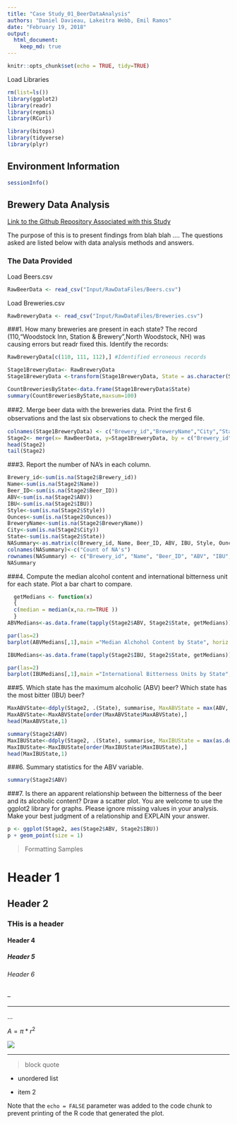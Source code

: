 ```yaml
---
title: "Case Study_01_BeerDataAnalysis"
authors: "Daniel Davieau, Lakeitra Webb, Emil Ramos"
date: "February 19, 2018"
output:
  html_document:
    keep_md: true
---
```

```r
knitr::opts_chunk$set(echo = TRUE, tidy=TRUE)
```
Load Libraries
```r
rm(list=ls())
library(ggplot2)
library(readr)
library(repmis)
library(RCurl)

library(bitops)
library(tidyverse)
library(plyr)
```
## Environment Information
```r
sessionInfo()
```
## Brewery Data Analysis

[Link to the Github Repository Associated with this Study](https://github.com/davxdan/MSDS_6306_DoingDataScience_Case-Study_01)

The purpose of this is to present findings from blah blah ....
The questions asked are listed below with data analysis methods and answers.  

### The Data Provided
Load Beers.csv
```r

RawBeerData <- read_csv("Input/RawDataFiles/Beers.csv")
```
Load Breweries.csv
```r
RawBreweryData <- read_csv("Input/RawDataFiles/Breweries.csv")
```
###1. How many breweries are present in each state?
The record (110,"Woodstock Inn, Station & Brewery",North Woodstock, NH) was causing errors but readr fixed this.
Identify the records:
```r
RawBreweryData[c(110, 111, 112),] #Identified erroneous records
```
```r
Stage1BreweryData<- RawBreweryData
Stage1BreweryData <-transform(Stage1BreweryData, State = as.character(State))
```
```r
CountBreweriesByState<-data.frame(Stage1BreweryData$State)
summary(CountBreweriesByState,maxsum=100)
```
###2. Merge beer data with the breweries data. Print the ﬁrst 6 observations and the last six observations to check the merged ﬁle.
```r
colnames(Stage1BreweryData) <- c("Brewery_id","BreweryName","City","State")
Stage2<- merge(x= RawBeerData, y=Stage1BreweryData, by = c("Brewery_id"), all=FALSE)
head(Stage2)
tail(Stage2)
```

###3. Report the number of NA’s in each column.
```r
Brewery_id<-sum(is.na(Stage2$Brewery_id))
Name<-sum(is.na(Stage2$Name))
Beer_ID<-sum(is.na(Stage2$Beer_ID))
ABV<-sum(is.na(Stage2$ABV))
IBU<-sum(is.na(Stage2$IBU))
Style<-sum(is.na(Stage2$Style))
Ounces<-sum(is.na(Stage2$Ounces))
BreweryName<-sum(is.na(Stage2$BreweryName))
City<-sum(is.na(Stage2$City))
State<-sum(is.na(Stage2$State))
NASummary<-as.matrix(c(Brewery_id, Name, Beer_ID, ABV, IBU, Style, Ounces, BreweryName, City, State))
colnames(NASummary)<-c("Count of NA's")
rownames(NASummary) <- c("Brewery_id", "Name", "Beer_ID", "ABV", "IBU", "Style", "Ounces", "BreweryName", "City", "State")
NASummary
```

###4. Compute the median alcohol content and international bitterness unit for each state. Plot a bar chart to compare.
```r
  getMedians <- function(x)
  {
  c(median = median(x,na.rm=TRUE ))
  }
ABVMedians<-as.data.frame(tapply(Stage2$ABV, Stage2$State, getMedians))

par(las=2)
barplot(ABVMedians[,1],main ="Median Alchohol Content by State", horiz = FALSE, col = 4)
```
```r
IBUMedians<-as.data.frame(tapply(Stage2$IBU, Stage2$State, getMedians))

par(las=2)
barplot(IBUMedians[,1],main ="International Bitterness Units by State", horiz = FALSE, col = 4)
```

###5. Which state has the maximum alcoholic (ABV) beer? Which state has the most bitter (IBU) beer?
```r
MaxABVState<-ddply(Stage2, .(State), summarise, MaxABVState = max(ABV, na.rm=TRUE))
MaxABVState<-MaxABVState[order(MaxABVState$MaxABVState),]
head(MaxABVState,1)

summary(Stage2$ABV)
MaxIBUState<-ddply(Stage2, .(State), summarise, MaxIBUState = max(as.double(Stage2$IBU), na.rm=TRUE))
MaxIBUState<-MaxIBUState[order(MaxIBUState$MaxIBUState),]
head(MaxIBUState,1)
```

###6. Summary statistics for the ABV variable.
```r
summary(Stage2$ABV)
```

###7. Is there an apparent relationship between the bitterness of the beer and its alcoholic content? Draw a scatter plot. You are welcome to use the ggplot2 library for graphs. Please ignore missing values in your analysis. Make your best judgment of a relationship and EXPLAIN your answer.
```r
p <- ggplot(Stage2, aes(Stage2$ABV, Stage2$IBU))
p + geom_point(size = 1)
```

>Formatting Samples  

# Header 1   
## Header 2   
### THis is a header  
#### Header 4   
##### Header 5   
###### Header 6  

--  

---  

...  

$A = \pi*r^{2}$  

![](SampleImage.png)  

***  

> block quote  

* unordered list  

* item 2  

Note that the `echo = FALSE` parameter was added to the code chunk to prevent printing of the R code that generated the plot.
